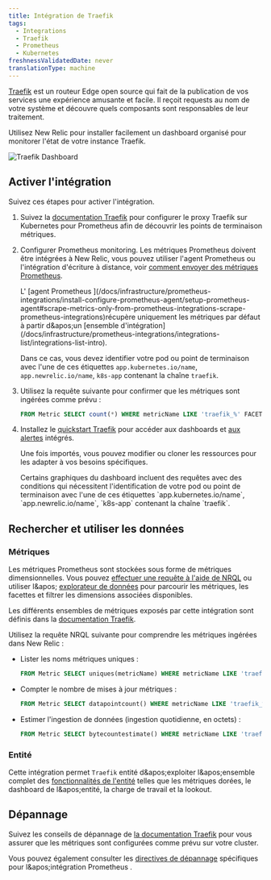 ```yaml
---
title: Intégration de Traefik
tags:
  - Integrations
  - Traefik
  - Prometheus
  - Kubernetes
freshnessValidatedDate: never
translationType: machine
---
```


[Traefik](https://doc.traefik.io/traefik/) est un routeur Edge open source qui fait de la publication de vos services une expérience amusante et facile. Il reçoit requests au nom de votre système et découvre quels composants sont responsables de leur traitement.

Utilisez New Relic pour installer facilement un dashboard organisé pour monitorer l'état de votre instance Traefik.

<img title="Traefik Dashboard" alt="Traefik Dashboard" src="/images/kubernetes_screenshot-crop_traefik-dashboard.webp" />

## Activer l'intégration

Suivez ces étapes pour activer l'intégration.

1. Suivez la [documentation Traefik](https://doc.traefik.io/traefik/getting-started/quick-start-with-kubernetes/) pour configurer le proxy Traefik sur Kubernetes pour Prometheus afin de découvrir les points de terminaison métriques.

2. Configurer Prometheus monitoring. Les métriques Prometheus doivent être intégrées à New Relic, vous pouvez utiliser l'agent Prometheus ou l'intégration d'écriture à distance, voir [comment envoyer des métriques Prometheus](/docs/infrastructure/prometheus-integrations/get-started/send-prometheus-metric-data-new-relic/).

   <Callout variant="important">
     L' [agent Prometheus ](/docs/infrastructure/prometheus-integrations/install-configure-prometheus-agent/setup-prometheus-agent#scrape-metrics-only-from-prometheus-integrations-scrape-prometheus-integrations)récupère uniquement les métriques par défaut à partir d&amp;apos;un [ensemble d'intégration](/docs/infrastructure/prometheus-integrations/integrations-list/integrations-list-intro).

     Dans ce cas, vous devez identifier votre pod ou point de terminaison avec l'une de ces étiquettes `app.kubernetes.io/name`, `app.newrelic.io/name`, `k8s-app` contenant la chaîne `traefik`.
   </Callout>

3. Utilisez la requête suivante pour confirmer que les métriques sont ingérées comme prévu :

   ```sql
   FROM Metric SELECT count(*) WHERE metricName LIKE 'traefik_%' FACET metricName LIMIT MAX
   ```

4. Installez le [quickstart Traefik](https://newrelic.com/instant-observability/traefik) pour accéder aux dashboards et [aux alertes](/docs/alerts-applied-intelligence/new-relic-alerts/learn-alerts/introduction-alerts/) intégrés.

   Une fois importés, vous pouvez modifier ou cloner les ressources pour les adapter à vos besoins spécifiques.

   <Callout variant="important">
     Certains graphiques du dashboard incluent des requêtes avec des conditions qui nécessitent l'identification de votre pod ou point de terminaison avec l'une de ces étiquettes `app.kubernetes.io/name`, `app.newrelic.io/name`, `k8s-app` contenant la chaîne `traefik`.
   </Callout>

## Rechercher et utiliser les données

### Métriques

Les métriques Prometheus sont stockées sous forme de métriques dimensionnelles. Vous pouvez [effectuer une requête à l'aide de NRQL](/docs/telemetry-data-platform/get-data/apis/query-metric-data-type/) ou utiliser l&amp;apos; [explorateur de données](/docs/query-your-data/explore-query-data/browse-data/introduction-data-explorer/) pour parcourir les métriques, les facettes et filtrer les dimensions associées disponibles.

Les différents ensembles de métriques exposés par cette intégration sont définis dans la [documentation Traefik](https://doc.traefik.io/traefik/observability/metrics/overview/).

Utilisez la requête NRQL suivante pour comprendre les métriques ingérées dans New Relic :

* Lister les noms métriques uniques :

  ```sql
  FROM Metric SELECT uniques(metricName) WHERE metricName LIKE 'traefik_%' LIMIT MAX
  ```

* Compter le nombre de mises à jour métriques :

  ```sql
  FROM Metric SELECT datapointcount() WHERE metricName LIKE 'traefik_%' FACET metricName
  ```

* Estimer l'ingestion de données (ingestion quotidienne, en octets) :

  ```sql
  FROM Metric SELECT bytecountestimate() WHERE metricName LIKE 'traefik_%' SINCE 1 day ago
  ```

### Entité

Cette intégration permet `Traefik` entité d&amp;apos;exploiter l&amp;apos;ensemble complet des [fonctionnalités de l'entité](/docs/new-relic-solutions/new-relic-one/core-concepts/what-entity-new-relic/) telles que les métriques dorées, le dashboard de l&amp;apos;entité, la charge de travail et la lookout.

## Dépannage

Suivez les conseils de dépannage de [la documentation Traefik](https://docs.gitlab.com/ee/user/clusters/agent/troubleshooting.html) pour vous assurer que les métriques sont configurées comme prévu sur votre cluster.

Vous pouvez également consulter les [directives de dépannage](/docs/infrastructure/prometheus-integrations/troubleshooting/no-data-appears-prometheus-integration) spécifiques pour l&amp;apos;intégration Prometheus .